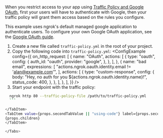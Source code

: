 
<Tabs groupId="auth-method" queryString="auth-method">
<TabItem value={props.firstTabValue || "traffic-policy"} label={props.firstTabLabel || "Using Traffic Policy"}>

When you restrict access to your app using [Traffic Policy and Google OAuth](/traffic-policy/examples/add-authentication/#sending-an-oidc-identity-token-over-headers), first your users will have to authenticate with Google, then your traffic policy will grant them access based on the rules you configure.

This example uses ngrok's default managed google application to authenticate users. To configure your own Google OAuth application, see the [Google OAuth guide](/docs/integrations/google/oauth/).

1. Create a new file called `traffic-policy.yml` in the root of your project.
1. Copy the following code into `traffic-policy.yml`:
      <ConfigExample
				config={{
					on_http_request: [
						{
							name: "OAuth",
							actions: [
								{
									type: "oauth",
									config: {
										auth_id: "oauth",
										provider: "google",
									},
								},
							],
						},
						{
							name: "bad email",
							expressions: [
								"actions.ngrok.oauth.identity.email != 'alan@example.com'",
							],
							actions: [
								{
									type: "custom-response",
									config: {
										body:
											"Hey, no auth for you ${actions.ngrok.oauth.identity.name}!",
										status_code: 400,
									},
								},
							],
						},
					],
				}}
			/>
1. Start your endpoint with the traffic policy:
  ```bash
	ngrok http 80 --traffic-policy-file /path/to/traffic-policy.yml 
	```

</TabItem>
<TabItem value={props.secondTabValue || "using-code"} label={props.secondTabLabel || "Using Code"}>
{props.children}
</TabItem>

</Tabs>
